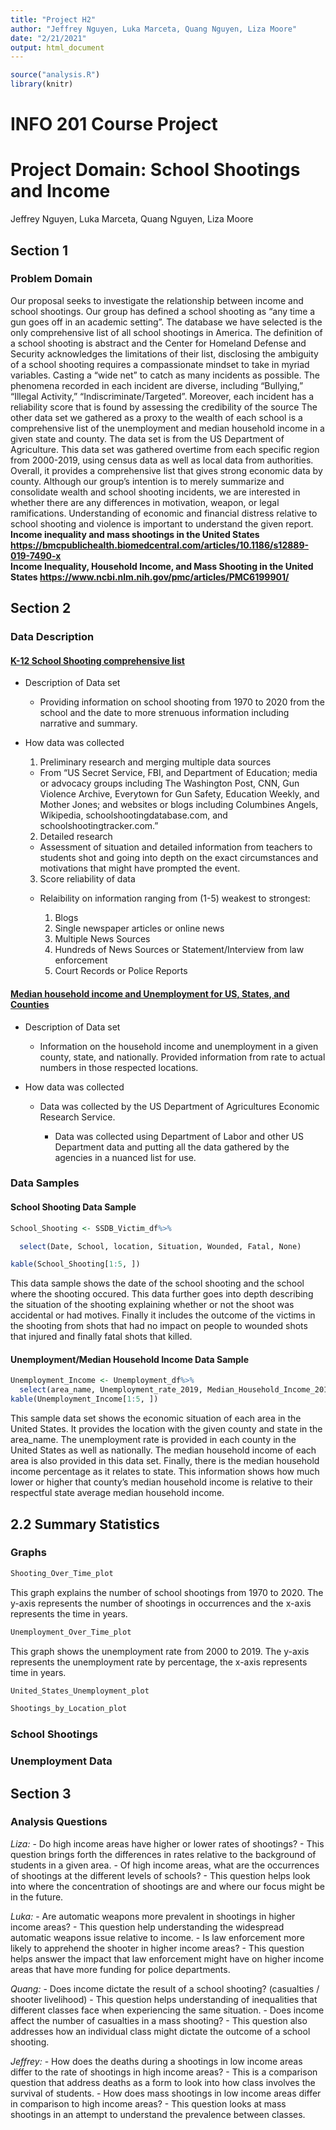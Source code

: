 ```yaml
---
title: "Project H2"
author: "Jeffrey Nguyen, Luka Marceta, Quang Nguyen, Liza Moore"
date: "2/21/2021"
output: html_document
---
```


```r
source("analysis.R")
library(knitr)
```

# INFO 201 Course Project

# Project Domain: School Shootings and Income

Jeffrey Nguyen, Luka Marceta, Quang Nguyen, Liza Moore

## Section 1 

### Problem Domain 
Our proposal seeks to investigate the relationship between income and school shootings. Our group has defined a school shooting as "any time a gun goes off in an academic setting". The database we have selected is the only comprehensive list of all school shootings in America. The definition of a school shooting is abstract and the Center for Homeland Defense and Security acknowledges the limitations of their list, disclosing the ambiguity of a school shooting requires a compassionate mindset to take in myriad variables. Casting a "wide net" to catch as many incidents as possible. The phenomena recorded in each incident are diverse, including "Bullying," "Illegal Activity," "Indiscriminate/Targeted". Moreover, each incident has a reliability score that is found by assessing the credibility of the source
The other data set we gathered as a proxy to the wealth of each school is a comprehensive list of the unemployment and median household income in a given state and county. The data set is from the US Department of Agriculture. This data set was gathered overtime from each specific region from 2000-2019, using census data as well as local data from authorities. Overall, it provides a comprehensive list that gives strong economic data by county.                                                      Although our group's intention is to merely summarize and consolidate wealth and school shooting incidents, we are interested in whether there are any differences in motivation, weapon, or legal ramifications. Understanding of economic and financial distress relative to school shooting and violence is important to understand the given report.                                                                        
**Income inequality and mass shootings in the United States <https://bmcpublichealth.biomedcentral.com/articles/10.1186/s12889-019-7490-x>**     
**Income Inequality, Household Income, and Mass Shooting in the United States <https://www.ncbi.nlm.nih.gov/pmc/articles/PMC6199901/>**                            

## Section 2

### Data Description

#### [K-12 School Shooting comprehensive list](https://www.chds.us/ssdb/data-map/)

-   Description of Data set

    -   Providing information on school shooting from 1970 to 2020 from the school and the date to more strenuous information including narrative and summary.

-   How data was collected

    1.  Preliminary research and merging multiple data sources

    -   From "US Secret Service, FBI, and Department of Education; media or advocacy groups including The Washington Post, CNN, Gun Violence Archive, Everytown for Gun Safety, Education Weekly, and Mother Jones; and websites or blogs including Columbines Angels, Wikipedia, schoolshootingdatabase.com, and schoolshootingtracker.com."

    2.  Detailed research

    -   Assessment of situation and detailed information from teachers to students shot and going into depth on the exact circumstances and motivations that might have prompted the event.

    3.  Score reliability of data

    -   Relaibility on information ranging from (1-5) weakest to strongest:

        1.  Blogs
        2.  Single newspaper articles or online news
        3.  Multiple News Sources
        4.  Hundreds of News Sources or Statement/Interview from law enforcement
        5.  Court Records or Police Reports

#### [Median household income and Unemployment for US, States, and Counties](https://www.ers.usda.gov/data-products/county-level-data-sets/download-data/)

-   Description of Data set

    -   Information on the household income and unemployment in a given county, state, and nationally. Provided information from rate to actual numbers in those respected locations.

-   How data was collected

    -   Data was collected by the US Department of Agricultures Economic Research Service.

        -   Data was collected using Department of Labor and other US Department data and putting all the data gathered by the agencies in a nuanced list for use.

### Data Samples

#### School Shooting Data Sample

```r
School_Shooting <- SSDB_Victim_df%>%

  select(Date, School, location, Situation, Wounded, Fatal, None)

kable(School_Shooting[1:5, ])
```
This data sample shows the date of the school shooting and the school where the shooting occured. This data further goes into depth describing the situation of the shooting explaining whether or not the shoot was accidental or had motives. Finally it includes the outcome of the victims in the shooting from shots that had no impact on people to wounded shots that injured and finally fatal shots that killed.

#### Unemployment/Median Household Income Data Sample

```r
Unemployment_Income <- Unemployment_df%>%
  select(area_name, Unemployment_rate_2019, Median_Household_Income_2019, Med_HH_Income_Percent_of_State_Total_2019)
kable(Unemployment_Income[1:5, ])
```
This sample data set shows the economic situation of each area in the United States. It provides the location with the given county and state in the area_name. The unemployment rate is provided in each county in the United States as well as nationally. The median household income of each area is also provided in this data set. Finally, there is the median household income percentage as it relates to state. This information shows how much lower or higher that county's median household income is relative to their respectful state average median household income. 

## 2.2 Summary Statistics

### Graphs

```r
Shooting_Over_Time_plot
```
This graph explains the number of school shootings from 1970 to 2020. The y-axis represents the number of shootings in occurrences and the x-axis represents the time in years.

```r
Unemployment_Over_Time_plot
```
This graph shows the unemployment rate from 2000 to 2019. The y-axis represents the unemployment rate by percentage, the x-axis represents time in years.

```r
United_States_Unemployment_plot
```


```r
Shootings_by_Location_plot
```

### School Shootings

### Unemployment Data

## Section 3

### Analysis Questions

*Liza:* - Do high income areas have higher or lower rates of shootings? - This question brings forth the differences in rates relative to the background of students in a given area. - Of high income areas, what are the occurrences of shootings at the different levels of schools? - This question helps look into where the concentration of shootings are and where our focus might be in the future.

*Luka:* - Are automatic weapons more prevalent in shootings in higher income areas? - This question help understanding the widespread automatic weapons issue relative to income. - Is law enforcement more likely to apprehend the shooter in higher income areas? - This question helps answer the impact that law enforcement might have on higher income areas that have more funding for police departments.

*Quang:* - Does income dictate the result of a school shooting? (casualties / shooter livelihood) - This question helps understanding of inequalities that different classes face when experiencing the same situation. - Does income affect the number of casualties in a mass shooting? - This question also addresses how an individual class might dictate the outcome of a school shooting.

*Jeffrey:* - How does the deaths during a shootings in low income areas differ to the rate of shootings in high income areas? - This is a comparison question that address deaths as a form to look into how class involves the survival of students. - How does mass shootings in low income areas differ in comparison to high income areas? - This question looks at mass shootings in an attempt to understand the prevalence between classes.
